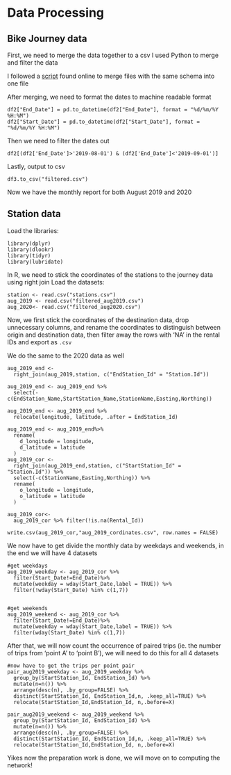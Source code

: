 # Data Processing {#intro}

## Bike Journey data
First, we need to merge the data together to a csv
I used Python to merge and filter the data

I followed a [script](https://www.freecodecamp.org/news/how-to-combine-multiple-csv-files-with-8-lines-of-code-265183e0854/) found online to merge files with the same schema into one file

After merging, we need to format the dates to machine readable format 
```
df2["End_Date"] = pd.to_datetime(df2["End_Date"], format = "%d/%m/%Y %H:%M")
df2["Start_Date"] = pd.to_datetime(df2["Start_Date"], format = "%d/%m/%Y %H:%M")

```

Then we need to filter the dates out
```
df2[(df2['End_Date']>'2019-08-01') & (df2['End_Date']<'2019-09-01')]
```

Lastly, output to csv
```
df3.to_csv("filtered.csv")
```

Now we have the monthly report for both August 2019 and 2020


## Station data
Load the libraries:
```
library(dplyr)
library(dlookr)
library(tidyr)
library(lubridate)
```

In R, we need to stick the coordinates of the stations to the journey data using right join
Load the datasets:
```
station <- read.csv("stations.csv")
aug_2019 <- read.csv("filtered_aug2019.csv")
aug_2020<- read.csv("filtered_aug2020.csv")
```


Now, we first stick the coordinates of the destination data, drop unnecessary columns, and rename the coordinates to distinguish between origin and destination data, then filter away the rows with 'NA' in the rental IDs and export as `.csv`

We do the same to the 2020 data as well
```
aug_2019_end <- 
  right_join(aug_2019,station, c("EndStation_Id" = "Station.Id"))

aug_2019_end <- aug_2019_end %>%
  select(-c(EndStation_Name,StartStation_Name,StationName,Easting,Northing))

aug_2019_end <- aug_2019_end %>%
  relocate(longitude, latitude, .after = EndStation_Id)

aug_2019_end <- aug_2019_end%>%
  rename(
    d_longitude = longitude,
    d_latitude = latitude
  )
aug_2019_cor <- 
  right_join(aug_2019_end,station, c("StartStation_Id" = "Station.Id")) %>%
  select(-c(StationName,Easting,Northing)) %>%
  rename(
    o_longitude = longitude,
    o_latitude = latitude
  )

aug_2019_cor<-
  aug_2019_cor %>% filter(!is.na(Rental_Id))

write.csv(aug_2019_cor,"aug_2019_cordinates.csv", row.names = FALSE)
```

We now have to get divide the monthly data by weekdays and weekends, in the end we will have 4 datasets
```
#get weekdays
aug_2019_weekday <- aug_2019_cor %>%
  filter(Start_Date!=End_Date)%>%
  mutate(weekday = wday(Start_Date,label = TRUE)) %>%
  filter(!wday(Start_Date) %in% c(1,7))


#get weekends
aug_2019_weekend <- aug_2019_cor %>%
  filter(Start_Date!=End_Date)%>%
  mutate(weekday = wday(Start_Date,label = TRUE)) %>%
  filter(wday(Start_Date) %in% c(1,7))
```

After that, we will now count the occurrence of paired trips (ie. the number of trips from 'point A' to 'point B'), we will need to do this for all 4 datasets
```
#now have to get the trips per point pair
pair_aug2019_weekday <- aug_2019_weekday %>%
  group_by(StartStation_Id, EndStation_Id) %>%
  mutate(n=n()) %>% 
  arrange(desc(n), .by_group=FALSE) %>%
  distinct(StartStation_Id, EndStation_Id,n, .keep_all=TRUE) %>%
  relocate(StartStation_Id,EndStation_Id, n,.before=X)

pair_aug2019_weekend <- aug_2019_weekend %>%
  group_by(StartStation_Id, EndStation_Id) %>%
  mutate(n=n()) %>%
  arrange(desc(n), .by_group=FALSE) %>%
  distinct(StartStation_Id, EndStation_Id,n, .keep_all=TRUE) %>%
  relocate(StartStation_Id,EndStation_Id, n,.before=X)

```
Yikes now the preparation work is done, we will move on to computing the network!
